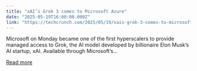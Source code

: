 ```yaml
---
title: "xAI’s Grok 3 comes to Microsoft Azure"
date: "2025-05-19T16:00:00.000Z"
link: "https://techcrunch.com/2025/05/19/xais-grok-3-comes-to-microsoft-azure/"
---
```


Microsoft on Monday became one of the first hyperscalers to provide managed access to Grok, the AI model developed by billionaire Elon Musk&#8217;s AI startup, xAI. Available through Microsoft&#8217;s...

[Read more](https://techcrunch.com/2025/05/19/xais-grok-3-comes-to-microsoft-azure/)
